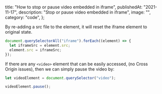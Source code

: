   title: "How to stop or pause video embedded in iframe",
  publishedAt: "2021-11-17",
  description: "Stop or pause video embedded in iframe",
  image: "",
  category: "code",
};

By re-adding a src file to the element, it will reset the iframe element to original state.

```jsx
document.querySelectorAll("iframe").forEach((element) => {
  let iframeSrc = element.src;
  element.src = iframeSrc;
});
```

If there are any `<video>` element that can be easily accessed, (no Cross Origin issues), then we can simply pause the video by:

```jsx
let videoElement = document.querySelector("video");

videoElement.pause();
```
